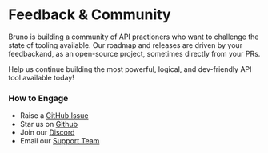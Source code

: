 # Feedback & Community 

Bruno is building a community of API practioners who want to challenge the state of tooling available. Our roadmap and releases are driven by your feedbackand, as an open-source project, sometimes directly from your PRs. 

Help us continue building the most powerful, logical, and dev-friendly API tool available today!

### How to Engage
- Raise a [GitHub Issue](https://www.github.com/usebruno/bruno/issues) 
- Star us on [Github](https://github.com/usebruno/bruno)
- Join our [Discord](https://discord.com/invite/KgcZUncpjq)
- Email our [Support Team](mailto:support@usebruno.com)
